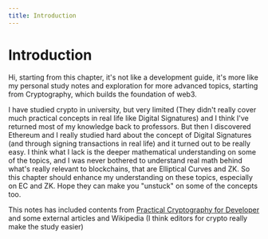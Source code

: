 ```yaml
---
title: Introduction
---
```


# Introduction

Hi, starting from this chapter, it's not like a development guide, it's more
like my personal study notes and exploration for more advanced topics, starting
from Cryptography, which builds the foundation of web3.

I have studied crypto in university, but very limited (They didn't really cover
much practical concepts in real life like Digital Signatures) and I think I've
returned most of my knowledge back to professors. But then I discovered Ethereum
and I really studied hard about the concept of Digital Signatures (and through
signing transactions in real life) and it turned out to be really easy. I think
what I lack is the deeper mathematical understanding on some of the topics, and
I was never bothered to understand real math behind what's really relevant to
blockchains, that are Elliptical Curves and ZK. So this chapter should enhance
my understanding on these topics, especially on EC and ZK. Hope they can make
you "unstuck" on some of the concepts too.

This notes has included contents from
[Practical Cryptography for Developer](https://cryptobook.nakov.com/) and some
external articles and Wikipedia (I think editors for crypto really make the
study easier)
